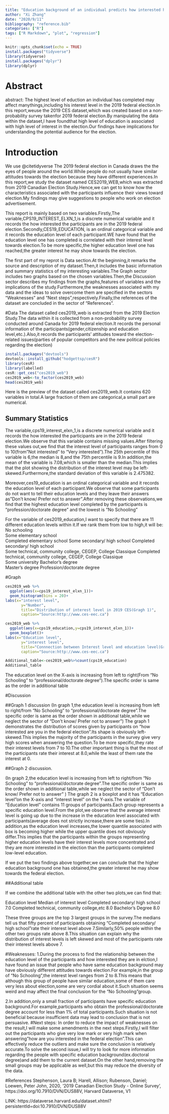 ```yaml
---
title: "Education background of an individual predicts how interested he is in the 2019 federal election."
author: "Xi Zhang"
date: "2020/9/11"
bibliography: "reference.bib"
categories: ["R"]
tags: ["R Markdown", "plot", "regression"]
---
```


```r
knitr::opts_chunk$set(echo = TRUE)
install.packages("tidyverse")
library(tidyverse)
install.packages("dplyr")
library(dplyr)
```

# Abstract
abstract: The highest level of eduction an individual has completed may affect manythings,including his interest level in the 2019 federal election.In this report,weuse the 2019 CES dataset,which was created based on a non-probability survey takenfor 2019 federal election.By manipulating the data within the dataset,I have foundthat high level of education is associated with high level of interest in the election.Our
findings have implications for understanding the potential audience for the election.

# Introduction
We use @citetidyverse
The 2019 federal election in Canada draws the the eyes of people around the world.While people do not usually have similar attitudes towards the election because they have different experiences.In this report,we study the dataset named CES2019_WEB,which was extracted from 2019 Canadian Election Study.Hence,we can get to know how the characteristics associated with the participants influence their views toward election.My findings may give suggestions to people who work on election advertisement.

This report is mainly based on two variables.Firstly,The variable,CPS19_INTEREST_ELXN_1,is a discrete numerical variable and it records the how interested the participants are in the 2019 federal election.Secondly,CES19_EDUCATION, is an ordinal categorical variable and it records the education level of each participant.WE have found that the education level one has completed is correlated with their interest level towards election.To be more specific,the higher education level one has reached,the greater interest he may show towards the election.

The first part of my reprot is Data section.At the beginning,it remarks the source and description of my dataset.Then,it includes the basic information and summary statistics of my interesting variables.The Graph sector includes two graphs based on the chosen variables.Then,the Discussion sector describes my findings from the graphs,features of variables and the implications of the study.Furthermore,the weaknesses associated with my data and the ideas to solve overcome them are specified in the sectors "Weaknesses" and "Next steps",respectively.Finally,the references of the dataset are concluded in the sector of "References".


#Data
The dataset called ces2019_web is extracted from the 2019 Election Study.The data within it is collected from a non-probability survey conducted around Canada for 2019 federal election.It records the personal information of the participants(gender,citizenship and education level,etc.).Also,it records the participants' attitudes toward the election-related issues(parties of popular competitors and the new political policies regarding the election)

```r
install.packages("devtools")
devtools::install_github("hodgettsp/cesR")
library(cesR)
library(labelled)
cesR::get_ces("ces2019_web")
ces2019_web<-to_factor(ces2019_web)
head(ces2019_web)
```


Here is the preview of the dataset called ces2019_web.It contains 620 variables in total.A large fraction of them are categorical,a small part are numerical.

## Summary Statistics

The variable,cps19_interest_elxn_1,is a discrete numerical variable and it records the how interested the participants are in the 2019 federal election.We observe that this variable contains missing values.After filtering these values out,we find that the interest level of participants ranges from 0 to 10(from"Not interested" to "Very interested").The 25th percentile of this variable is 6,the median is 8,and the 75th percentile is 9.In addition,the mean of the variable is 7.08,which is smaller than the median.This implies that the plot showing the distribution of the interest level may be left-skewed.Furthermore,the standard deviation of this variable is 2.475382.

Moreover,ces19_education is an ordinal categorical variable and it records the education level of each participant.We observe that some participants do not want to tell their education levels and they leave their answers as"Don't know/ Prefer not to answer".After removing these observations,we find that the highest education level completed by the participants is "profession/doctorate degree" and the lowest is "No Schooling"

For the variable of ces2019_education,I want to specify that there are 11 different education levels within it.If we rank them from low to high,it will be:
No schooling	
Some elementary school	
Completed elementary school	
Some secondary/ high school	
Completed secondary/ high school	
Some technical, community college, CEGEP, College Classique	
Completed technical, community college, CEGEP, College Classique	
Some university	
Bachelor's degree	
Master's degree
Profession/doctorate degree


#Graph

```r
ces2019_web %>%
  ggplot(aes(x=cps19_interest_elxn_1))+
  geom_histogram(bins = 20)+
labs(x="interest level",
       y="Number",
       title="Distribution of interest level in 2019 CES(Gragh 1)",
       caption="Source:http://www.ces-eec.ca")
```
```r
ces2019_web %>%
  ggplot(aes(x=cps19_education,y=cps19_interest_elxn_1))+
  geom_boxplot()+
labs(x="Education level",
       y="interest level",
       title="Connnection between Interest level and education level(Graph 2)",
       caption="Source:http://www.ces-eec.ca")
```

```r
Additional_table<-ces2019_web%>%count(cps19_education)
Additional_table
```
The education level on the X-axis is increasing from left to right(From "No Schooling" to "professional/doctorate degree").The specific order is same as the order in additional table



#Discussion

##Graph 1 discussion
(In graph 1,the education level is increasing from left to right/from "No Schooling" to "professional/doctorate degree ".The specific order is same as the order shown in additional table,while we neglect the sector of "Don't know/ Prefer not to answer")
The graph 1 demonstrates the distribution of scores given by participants on "how interested are you in the federal election".Its shape is obviously left-skewed.This implies the majority of the participants in the survey give very high scores when answering the question.To be more specific,they rate their interest levels from 7 to 10.The other important thing is that the most of the participants rate their interest at 8.0,while the least of them rate the interest at 0.

##Graph 2 discussion.

(In graph 2,the education level is increasing from left to right/from "No Schooling" to "professional/doctorate degree".The specific order is same as the order shown in additional table,while we neglect the sector of "Don't know/ Prefer not to answer" )
The graph 2 is a boxplot and it has "Education level"on the X-axis and "interest level" on the Y-axis.The variable of "Education level" contains 11 groups of participants.Each group represents a specific education level.From the plot,we observe that the average interest level is going up due to the increase in the education level associated with participants(average does not strictly increase,there are some ties).In addition,as the education level increases,the lower quantile associated with box is becoming higher while the upper quantile does not obviously differ.This implies that the participants within the groups representing higher education levels have their interest levels more concentrated and they are more interested in the election than the participants completed low-level education.

If we put the two findings above together,we can conclude that the higher education background one has obtained,the greater interest he may show towards the federal election.


##Additional table

If we combine the additional table with the other two plots,we can find that:

Education level                               Median of interest level
Completed secondary/ high school                        7.0
Completed technical, community college,etc              8.0
Bachelor's Degree                                       8.0

These three groups are the top 3 largest groups in the survey.The medians tell us that fifty percent of participants obtaining "Completed secondary/ high school"rate their interest level above 7.Similarly,50% people within the other two groups rate above 8.This situation can explain why the distribution of interest levels is left skewed and most of the participants rate their interest levels above 7.


#Weaknesses:
1.During the process to find the relationship between the education level of the participants and how interested they are in elction,I have found an issue that people who have same education background may have obviously different attitudes towards election.For example,in the group of "No Schooling",the interest level ranges from 2 to 8.This means that although this group of people have similar education,some of them care very less about election,some are very cordial about it.Such situation seems weird and may affect the final conclusion for the "No Schooling"group.

2.In addition,only a small fraction of participants have specific education background.For example,participants who obtain the professional/doctorate degree account for less than 1% of total participants.Such situation is not beneficial because insufficient data may lead to conclusion that is not persuasive.
#Next steps:
In order to reduce the impact of weaknesses on the result,I will make some amendments in the next steps.Firstly,I will filter out the participants who give very low mark or very high mark when answering"how are you interested in the federal election".This can effectively reduce the outliers and make sure the conclusion is relatively accurate.To solve the second issue,I will try to look for more information regarding the people with specific education background(ex.doctoral degree)and add them to the current dataset.On the other hand,removing the small groups may be applicable as well,but this may reduce the diversity of the data.



#References
Stephenson, Laura B; Harell, Allison; Rubenson, Daniel; Loewen, Peter John, 2020, '2019 Canadian Election Study - Online Survey', https://doi.org/10.7910/DVN/DUS88V, Harvard Dataverse, V1

LINK: https://dataverse.harvard.edu/dataset.xhtml?persistentId=doi:10.7910/DVN/DUS88V





